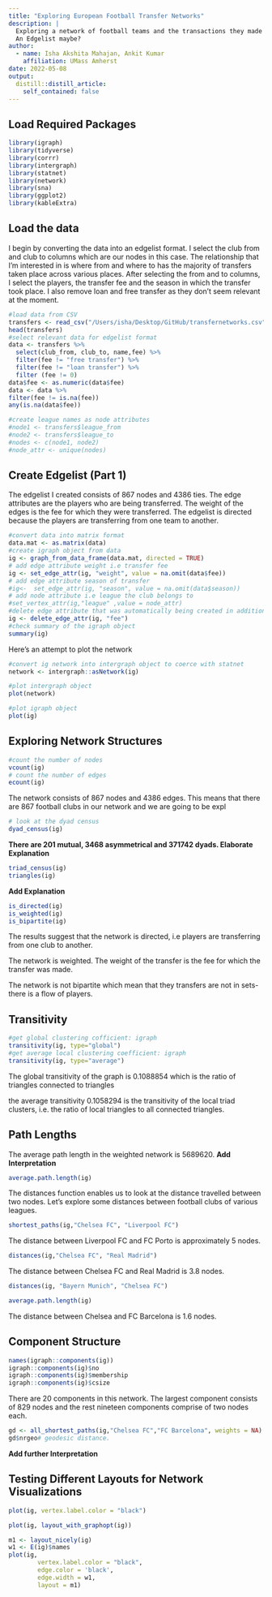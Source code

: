 ```yaml
---
title: "Exploring European Football Transfer Networks"
description: |
  Exploring a network of football teams and the transactions they made from 2018-2021. 
  An Edgelist maybe?
author:
  - name: Isha Akshita Mahajan, Ankit Kumar
    affiliation: UMass Amherst
date: 2022-05-08
output:
  distill::distill_article:
    self_contained: false
---
```



## Load Required Packages 

```r
library(igraph)
library(tidyverse)
library(corrr)
library(intergraph)
library(statnet)
library(network)
library(sna)
library(ggplot2)
library(kableExtra)
```

## Load the data 

I begin by converting the data into an edgelist format. I select the club from and club to columns which are our nodes in this case. The relationship that I'm interested in is where from and where to has the majority of transfers taken place across various places. After selecting the from and to columns, I select the players, the transfer fee and the season in which the transfer took place. I also remove loan and free transfer as they don't seem relevant at the moment. 

```r
#load data from CSV
transfers <- read_csv("/Users/isha/Desktop/GitHub/transfernetworks.csv")
head(transfers)
#select relevant data for edgelist format
data <- transfers %>% 
  select(club_from, club_to, name,fee) %>% 
  filter(fee != "free transfer") %>% 
  filter(fee != "loan transfer") %>% 
  filter (fee != 0)
data$fee <- as.numeric(data$fee) 
data <- data %>% 
filter(fee != is.na(fee))
any(is.na(data$fee))
```

```r
#create league names as node attributes
#node1 <- transfers$league_from
#node2 <- transfers$league_to
#nodes <- c(node1, node2)
#node_attr <- unique(nodes)
```

## Create Edgelist (Part 1)

The edgelist I created consists of 867 nodes and 4386 ties. The edge attributes are the players who are being transferred. The weight of the edges is the fee for which they were transferred. The edgelist is directed because the players are transferring from one team to another. 

```r
#convert data into matrix format
data.mat <- as.matrix(data)
#create igraph object from data
ig <- graph_from_data_frame(data.mat, directed = TRUE)
# add edge attribute weight i.e transfer fee
ig <- set_edge_attr(ig, "weight", value = na.omit(data$fee))
# add edge attribute season of transfer
#ig<-  set_edge_attr(ig, "season", value = na.omit(data$season))
# add node attribute i.e league the club belongs to
#set_vertex_attr(ig,"league" ,value = node_attr)
#delete edge attribute that was automatically being created in addition to weight
ig <- delete_edge_attr(ig, "fee")
#check summary of the igraph object
summary(ig)
```


Here's an attempt to plot the network

```r
#convert ig network into intergraph object to coerce with statnet
network <- intergraph::asNetwork(ig) 
```

```r
#plot intergraph object
plot(network)
```

```r
#plot igraph object 
plot(ig)
```

## Exploring Network Structures 

```r
#count the number of nodes
vcount(ig)
# count the number of edges
ecount(ig)
```

The network consists of 867 nodes and 4386 edges. This means that there are 867 football clubs in our network and we are going to be expl

```r
# look at the dyad census
dyad_census(ig)
```

**There are 201 mutual, 3468 asymmetrical and 371742 dyads. Elaborate Explanation**

```r
triad_census(ig)
triangles(ig)
```

**Add Explanation**

```r
is_directed(ig)
is_weighted(ig)
is_bipartite(ig)
```

The results suggest that the network is directed, i.e players are transferring from one club to another. 

The network is weighted. The weight of the transfer is the fee for which the transfer was made. 

The network is not bipartite which mean that they transfers are not in sets- there is a flow of players. 


## Transitivity

```r
#get global clustering cofficient: igraph
transitivity(ig, type="global")
#get average local clustering coefficient: igraph
transitivity(ig, type="average")
```


The global transitivity of the graph is 0.1088854 which is the ratio of triangles connected to triangles

the average transitivity 0.1058294 is the transitivity of the local triad clusters, i.e. the ratio of local triangles to all connected triangles. 

## Path Lengths 

The average path length in the weighted network is 5689620. **Add Interpretation**

```r
average.path.length(ig)
```

The distances function enables us to look at the distance travelled between two nodes. Let's explore some distances between football clubs of various leagues.

```r
shortest_paths(ig,"Chelsea FC", "Liverpool FC")
```

The distance between Liverpool FC and FC Porto is approximately 5 nodes. 

```r
distances(ig,"Chelsea FC", "Real Madrid")
```

The distance between Chelsea FC and Real Madrid is 3.8 nodes. 


```r
distances(ig, "Bayern Munich", "Chelsea FC")
```

```r
average.path.length(ig)
```

The distance between Chelsea and FC Barcelona is 1.6 nodes.

## Component Structure 

```r
names(igraph::components(ig))
igraph::components(ig)$no
igraph::components(ig)$membership
igraph::components(ig)$csize
```

There are 20 components in this network. The largest component consists of 829 nodes and the rest nineteen components comprise of two nodes each.

```r
gd <- all_shortest_paths(ig,"Chelsea FC","FC Barcelona", weights = NA)
gd$nrgeo# geodesic distance. 
```

**Add further Interpretation**

## Testing Different Layouts for Network Visualizations

```r
plot(ig, vertex.label.color = "black")
```

```r
plot(ig, layout_with_graphopt(ig))
```

```r
m1 <- layout_nicely(ig)
w1 <- E(ig)$names
plot(ig, 
        vertex.label.color = "black", 
        edge.color = 'black',
        edge.width = w1,
        layout = m1)
```




